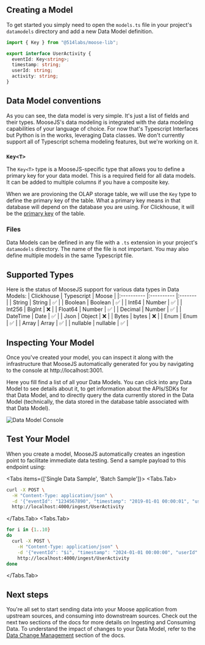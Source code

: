 
## Creating a Model

To get started you simply need to open the `models.ts` file in your project's `datamodels` directory
and add a new Data Model definition.

```ts filename="datamodels/models.ts" copy
import { Key } from "@514labs/moose-lib";

export interface UserActivity {
  eventId: Key<string>;
  timestamp: string;
  userId: string;
  activity: string;
}
```

## Data Model conventions

As you can see, the data model is very simple. It's just a list of fields and their types.
MooseJS's data modeling is integrated with the data modeling capabilities of your language of choice.
For now that's Typescript Interfaces but Python is in the works, leveraging Data classes.
We don't currently support all of Typescript schema modeling features, but we're working on it.

### `Key<T>`

The `Key<T>` type is a MooseJS-specific type that allows you to define a primary key for your data model.
This is a required field for all data models. It can be added to multiple columns if you have a composite key.

When we are provioning the OLAP storage table, we will use the `Key` type to define the primary key of the table.
What a primary key means in that database will depend on the database you are using. For Clickhouse, it will be
the [primary key](https://clickhouse.com/docs/en/engines/table-engines/mergetree-family/mergetree#primary-keys-and-indexes-in-queries) of the table.

### Files

Data Models can be defined in any file with a `.ts` extension in your project's `datamodels` directory.
The name of the file is not important. You may also define multiple models in the same Typescript file.

## Supported Types

Here is the status of MooseJS support for various data types in Data Models:
| Clickhouse | Typescript | Moose |
|:---------- |:---------- |:------- |
| String | String | ✅ |
| Boolean | Boolean | ✅ |
| Int64 | Number | ✅ |
| Int256 | BigInt | ❌ |
| Float64 | Number | ✅ |
| Decimal | Number | ✅ |
| DateTime | Date | ✅ |
| Json | Object | ❌ |
| Bytes | bytes | ❌ |
| Enum | Enum | ✅ |
| Array | Array | ✅ |
| nullable | nullable | ✅ |

## Inspecting Your Model

Once you've created your model, you can inspect it along with the infrastructure that MooseJS automatically
generated for you by navigating to the console at http://localhost:3001.

Here you fill find a list of all your Data Models. You can click into any Data Model to see details about it,
to get information about the APIs/SDKs for that Data Model, and to directly query the data currently stored in
the Data Model (technically, the data stored in the database table associated with that Data Model).

![Data Model Console](/DataModelConsole.jpeg)

## Test Your Model

When you create a model, MooseJS automatically creates an ingestion point to facilitate immediate data
testing. Send a sample payload to this endpoint using:

<Tabs items={['Single Data Sample', 'Batch Sample']}>
  <Tabs.Tab>
  ``` bash
  curl -X POST \
    -H "Content-Type: application/json" \
    -d '{"eventId": "1234567890", "timestamp": "2019-01-01 00:00:01", "userId": "123456", "activityType":"click"}' \
    http://localhost:4000/ingest/UserActivity
  ```
  </Tabs.Tab>
  <Tabs.Tab>
  ``` bash
  for i in {1..10}
  do
    curl -X POST \
      -H "Content-Type: application/json" \
      -d '{"eventId": "$i", "timestamp": "2024-01-01 00:00:00", "userId": "1234", "activityType":"click"}' \
      http://localhost:4000/ingest/UserActivity
  done
  ```
  </Tabs.Tab>
</Tabs>

## Next steps

You're all set to start sending data into your Moose application from upstream sources, and consuming
into downstream sources. Check out the next two sections of the docs for more details on Ingesting and
Consuming Data. To understand the impact of changes to your Data Model, refer to the
[Data Change Management](/building/dcm/intro) section of the docs.
